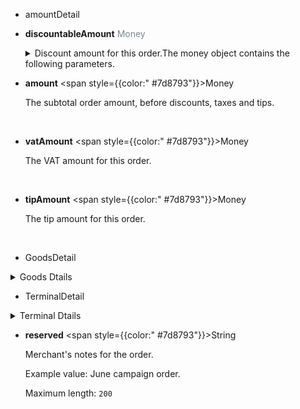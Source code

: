 

- amountDetail

- **discountableAmount** <font color = ' #7d8793'>Money</font>

	<details>
		<summary>Discount amount for this order.The money object contains the following parameters.</summary> 

	> - **amount** <font color = ' #7d8793'>Decimal</font> <font color = '#f19938'>Required</font>
	>
	>   Allow 12 digits before the decimal point. Allow 2 digits after the decimal point.
	>
	>   Example value: 12.34
	>
	>   <br />
	>
	> - **currency** <font color = ' #7d8793'>String</font> <font color = '#f19938'>Required</font>
	>
	>   The code to identify the order currency. Currently only AED is supported.
	>
	>   Example value: AED

	</details>

- **amount** <span style={{color:" #7d8793"}}>Money</span>

	The subtotal order amount, before discounts, taxes and tips.


<br />

- **vatAmount** <span style={{color:" #7d8793"}}>Money</span>

	The VAT amount for this order.

<br />

- **tipAmount** <span style={{color:" #7d8793"}}>Money</span>

	The tip amount for this order.

<br />

- GoodsDetail
<details>
	<summary>Goods Dtails</summary>
	<GoodsDetail />
</details>

- TerminalDetail
<details>
	<summary>Terminal Dtails</summary>
	<TerminalDetail />
</details>

- **reserved** <span style={{color:" #7d8793"}}>String</span>

	Merchant's notes for the order.

	Example value: June campaign order.

	Maximum length: `200`

<br />